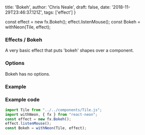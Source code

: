   title: 'Bokeh',
  author: 'Chris Neale',
  draft: false,
  date: '2018-11-29T23:46:37.121Z',
  tags: ['effect']
}

const effect = new fx.Bokeh();
effect.listenMouse();
const Bokeh = withNeon(Tile, effect);

### Effects / Bokeh

A very basic effect that puts 'bokeh' shapes over a component.

### Options

Bokeh has no options.

### Example

<Bokeh />

### Example code

```javascript
import Tile from "../../components/Tile.js";
import withNeon, { fx } from "react-neon";
const effect = new fx.Bokeh();
effect.listenMouse();
const Bokeh = withNeon(Tile, effect);
```
